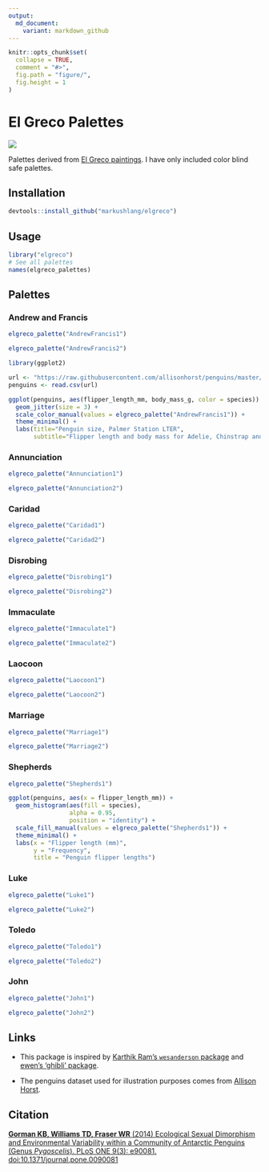 ```yaml
---
output:
  md_document:
    variant: markdown_github
---
```


<!-- README.md is generated from README.Rmd. Please edit that file -->

```r
knitr::opts_chunk$set(
  collapse = TRUE,
  comment = "#>",
  fig.path = "figure/",
  fig.height = 1
)
```

# El Greco Palettes

![](toledo.png)

Palettes derived from [El Greco paintings](https://commons.wikimedia.org/wiki/Category:Paintings_by_El_Greco_by_title). I have only included color blind safe palettes. 

## Installation

```r
devtools::install_github("markushlang/elgreco")
```

## Usage

```r
library("elgreco")
# See all palettes
names(elgreco_palettes)
```

## Palettes

### Andrew and Francis 

```r
elgreco_palette("AndrewFrancis1")
```

```r
elgreco_palette("AndrewFrancis2")
```

```r
library(ggplot2)

url <- "https://raw.githubusercontent.com/allisonhorst/penguins/master/data/penguins_size.csv"
penguins <- read.csv(url)

ggplot(penguins, aes(flipper_length_mm, body_mass_g, color = species)) +
  geom_jitter(size = 3) +
  scale_color_manual(values = elgreco_palette("AndrewFrancis1")) +
  theme_minimal() +
  labs(title="Penguin size, Palmer Station LTER",
       subtitle="Flipper length and body mass for Adelie, Chinstrap and Gentoo Penguins")
```

### Annunciation

```r
elgreco_palette("Annunciation1")
```

```r
elgreco_palette("Annunciation2")
```

### Caridad

```r
elgreco_palette("Caridad1")
```

```r
elgreco_palette("Caridad2")
```

### Disrobing

```r
elgreco_palette("Disrobing1")
```

```r
elgreco_palette("Disrobing2")
```

### Immaculate

```r
elgreco_palette("Immaculate1")
```

```r
elgreco_palette("Immaculate2")
```

### Laocoon

```r
elgreco_palette("Laocoon1")
```

```r
elgreco_palette("Laocoon2")
```

### Marriage

```r
elgreco_palette("Marriage1")
```

```r
elgreco_palette("Marriage2")
```

### Shepherds

```r
elgreco_palette("Shepherds1")
```

```r
ggplot(penguins, aes(x = flipper_length_mm)) +
  geom_histogram(aes(fill = species), 
                 alpha = 0.95, 
                 position = "identity") +
  scale_fill_manual(values = elgreco_palette("Shepherds1")) +
  theme_minimal() +
  labs(x = "Flipper length (mm)",
       y = "Frequency",
       title = "Penguin flipper lengths")
```

### Luke

```r
elgreco_palette("Luke1")
```

```r
elgreco_palette("Luke2")
```

### Toledo

```r
elgreco_palette("Toledo1")
```

```r
elgreco_palette("Toledo2")
```

### John

```r
elgreco_palette("John1")
```

```r
elgreco_palette("John2")
```

## Links 

- This package is inspired by [Karthik Ram's `wesanderson` package](https://github.com/karthik/wesanderson) and [ewen's 'ghibli' package](https://github.com/ewenme/ghibli).

- The penguins dataset used for illustration purposes comes from [Allison Horst](https://github.com/allisonhorst/penguins).

## Citation

[**Gorman KB, Williams TD, Fraser WR** (2014) Ecological Sexual Dimorphism and Environmental Variability within a Community of Antarctic Penguins (Genus *Pygoscelis*). PLoS ONE 9(3): e90081. doi:10.1371/journal.pone.0090081](https://journals.plos.org/plosone/article?id=10.1371/journal.pone.0090081)




